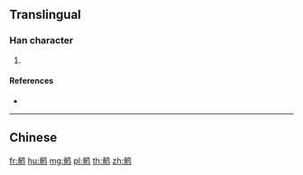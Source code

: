 {{character info/new}}
{{also|鶺}}
==Translingual==

===Han character===
{{Han char|rn=196|rad=鸟|as=10|sn=15|four=|canj=FBPYM|ids=⿰脊鸟}}

# {{defn|Han|sort=鸟10}}

====References====
* {{Han ref|kx=1505.141|hdz=74653.010|uh=9E61|ud=40545}}

----

==Chinese==
{{zh-see|鶺}}

[[fr:鹡]]
[[hu:鹡]]
[[mg:鹡]]
[[pl:鹡]]
[[th:鹡]]
[[zh:鹡]]
